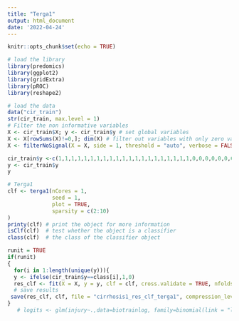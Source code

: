 ```yaml
---
title: "Terga1"
output: html_document
date: '2022-04-24'
---
```


```r
knitr::opts_chunk$set(echo = TRUE)
```

```r
# load the library
library(predomics)
library(ggplot2)
library(gridExtra)
library(pROC)
library(reshape2)
```




```r
# load the data
data("cir_train")
str(cir_train, max.level = 1)
# Filter the non informative variables
X <- cir_train$X; y <- cir_train$y # set global variables
X <- X[rowSums(X)!=0,]; dim(X) # filter out variables with only zero values
X <- filterNoSignal(X = X, side = 1, threshold = "auto", verbose = FALSE); dim(X) 

```

```r
cir_train$y <-c(1,1,1,1,1,1,1,1,1,1,1,1,1,1,1,1,1,1,1,1,1,0,0,0,0,0,0,0,0,0,0,0,0,0,0,0,0,0,0,0,0,2,2,2,2,2,2,2,2,2,2,2,2,2,2,2,2,2,2,2,2,3,3,3,3,3,3,3,3,3,3,3,3,3,3,3,3,3,3,3,3,0,0,0,0,0,0,0,0,0,0,0,0,0,0,0,0,0,0,0,0,2,2,2,2,2,2,2,2,2,2,2,2,2,2,2,2,2,2,2,2,1,1,1,1,1,1,1,1,1,1,1,1,1,1,1,1,1,1,1,3,3,3,3,3,3,3,3,3,3,3,3,3,3,3,3,3,3,3,3,0,0,0,0,0,1,1,1,1,1,1,2,2,2,2,2,3,3,3,3,3)
y <- cir_train$y
y
```


```r
# Terga1
clf <- terga1(nCores = 1, 
              seed = 1, 
              plot = TRUE,
              sparsity = c(2:10)
)
printy(clf) # print the object for more information
isClf(clf)  # test whether the object is a classifier
class(clf)  # the class of the classifier object
```


```r
runit = TRUE
if(runit)
{ 
  for(i in 1:length(unique(y))){
  y <- ifelse(cir_train$y==class[i],1,0)
  res_clf <- fit(X = X, y = y, clf = clf, cross.validate = TRUE, nfolds = 10); #class(res_clf)
  # save results
 save(res_clf, clf, file = "cirrhosis1_res_clf_terga1", compression_level = 9)}
}
   # logits <- glm(injury~.,data=biotrainlog, family=binomial(link = "logit"))

```

